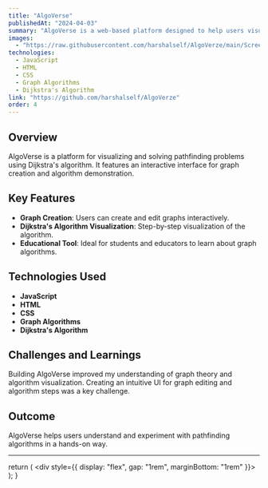 ```yaml
---
title: "AlgoVerse"
publishedAt: "2024-04-03"
summary: "AlgoVerse is a web-based platform designed to help users visualize and solve pathfinding problems using Dijkstra's algorithm. The project features an interactive interface for creating graphs and running the Dijkstra solver, making it ideal for students, educators, and anyone interested in learning about graph algorithms."
images:
  - "https://raw.githubusercontent.com/harshalself/AlgoVerze/main/Screenshot%202.png"
technologies:
  - JavaScript
  - HTML
  - CSS
  - Graph Algorithms
  - Dijkstra's Algorithm
link: "https://github.com/harshalself/AlgoVerze"
order: 4
---
```


## Overview

AlgoVerse is a platform for visualizing and solving pathfinding problems using Dijkstra's algorithm. It features an interactive interface for graph creation and algorithm demonstration.

## Key Features

- **Graph Creation**: Users can create and edit graphs interactively.
- **Dijkstra's Algorithm Visualization**: Step-by-step visualization of the algorithm.
- **Educational Tool**: Ideal for students and educators to learn about graph algorithms.

## Technologies Used

<TechIcons />

- **JavaScript**
- **HTML**
- **CSS**
- **Graph Algorithms**
- **Dijkstra's Algorithm**

## Challenges and Learnings

Building AlgoVerse improved my understanding of graph theory and algorithm visualization. Creating an intuitive UI for graph editing and algorithm steps was a key challenge.

## Outcome

AlgoVerse helps users understand and experiment with pathfinding algorithms in a hands-on way.

---


  return (
    <div style={{ display: "flex", gap: "1rem", marginBottom: "1rem" }}>
      <FaJs size={32} title="JavaScript" />
      <FaHtml5 size={32} title="HTML" />
      <FaCss3Alt size={32} title="CSS" />
      <FaProjectDiagram size={32} title="Graph Algorithms" />
      <GiPathDistance size={32} title="Dijkstra's Algorithm" />
    </div>
  );
}
